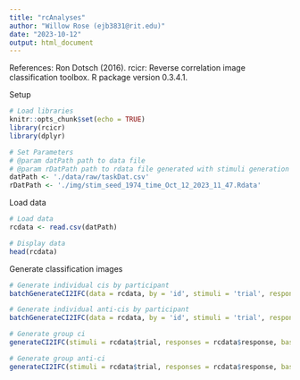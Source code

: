 ```yaml
---
title: "rcAnalyses"
author: "Willow Rose (ejb3831@rit.edu)"
date: "2023-10-12"
output: html_document
---
```


References:
Ron Dotsch (2016). rcicr: Reverse correlation image classification toolbox. 
R package version 0.3.4.1.

Setup
```r
# Load libraries
knitr::opts_chunk$set(echo = TRUE)
library(rcicr)
library(dplyr)

# Set Parameters
# @param datPath path to data file
# @param rDatPath path to rdata file generated with stimuli generation
datPath <- './data/raw/taskDat.csv'
rDatPath <- './img/stim_seed_1974_time_Oct_12_2023_11_47.Rdata'
```


Load data
```r
# Load data
rcdata <- read.csv(datPath)

# Display data
head(rcdata)
```

Generate classification images
```r

# Generate individual cis by participant
batchGenerateCI2IFC(data = rcdata, by = 'id', stimuli = 'trial', responses = 'response', baseimage = 'base', rdata = rDatPath, antiCI = F)

# Generate individual anti-cis by participant
batchGenerateCI2IFC(data = rcdata, by = 'id', stimuli = 'trial', responses = 'response', baseimage = 'base', rdata = rDatPath, antiCI = T)

# Generate group ci
generateCI2IFC(stimuli = rcdata$trial, responses = rcdata$response, baseimage = 'base', rdata = rDatPath, antiCI = F)

# Generate group anti-ci
generateCI2IFC(stimuli = rcdata$trial, responses = rcdata$response, baseimage = 'base', rdata = rDatPath, antiCI = T)
```
